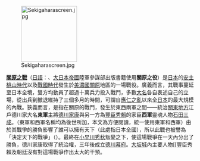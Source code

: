 [[File:Sekigaharascreen.jpg|150px]]

'''[[關原之戰|關原之戰]]'''（[[日语|日語]]：'''{{lang|ja|関ヶ原の戦い}}'''、[[大日本帝國|大日本帝國]]陸軍參謀部出版書籍使用'''關原之役'''）是[[日本|日本]]的[[安土桃山時代|安土桃山時代]]以及[[战国_(日本)|戰國時代]]發生於[[美濃國|美濃國]][[關原町|關原]]地區的一場戰役。廣義而言，其戰事蔓延至日本全境，雙方均動員了超過十萬兵力投入戰鬥，多數[[大名_(称谓)|大名]]各自表述自己的立場，從出兵到撤退維持了三個多月的時間，可謂自[[应仁之乱|應仁之亂]]以來全[[日本|日本]]的最大規模的內戰。狹義而言，是指在關原的戰鬥，發生於東西兩軍之間——統治[[關東地方|關東地方]]江戶德川家大名'''東軍'''主將[[德川家康|德川家康]]與另一方為[[豐臣秀賴|豐臣秀賴]]的家臣'''西軍'''靈魂人物[[石田三成|石田三成]]。（東軍和西軍名稱均為後世所加，本文為方便閱讀，統一使用東軍和西軍）由於其戰爭的勝負影響了誰可以擁有天下（此處指日本全國），所以此戰也被譽為「決定天下的戰爭」（{{lang|ja|天下分け目の戦い}}）。最終在[[小早川秀秋|小早川秀秋]]叛變之下，使這場戰爭在一天內分出了勝負，德川家康取得了統治權，三年後成立[[江户幕府|德川幕府]]。[[大阪城|大坂城]]內主要人物[[豐臣秀賴及朝廷沒有對這場戰爭作出太大的干預。